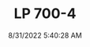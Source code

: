 ---
width: 6000
height: 4000
title: LP 700-4
description: Lamborghini Aventador LP 700-4 in Dripping Springs, TX.
date: 8/31/2022 5:40:28 AM
cameraMake: Sony
cameraModel: ILCE-7M3
lens: FE 24-70mm F2.8 GM
settingsfStop: f/3.2
settingsISO: ISO 320
settingsShutter: 1/40
settingsFocalLength: 40 mm
---